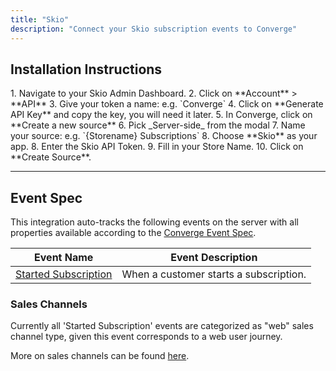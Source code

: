 ```yaml
---
title: "Skio"
description: "Connect your Skio subscription events to Converge"
---
```


## Installation Instructions


  <Steps>
      <Step title="Navigate to the Skio Admin Dashboard">
       1. Navigate to your Skio Admin Dashboard.
      </Step>
  <Step title="Create your token">
      2. Click on **Account** > **API**
      3. Give your token a name: e.g. `Converge`
      4. Click on **Generate API Key** and copy the key, you will need it later.
  </Step>
  <Step title="Create a new Server-side source in Converge">
      5. In Converge, click on **Create a new source**
      6. Pick _Server-side_ from the modal
      7. Name your source: e.g. `{Storename} Subscriptions`
  </Step>
  <Step title="Connect the Source">
      8. Choose **Skio** as your app.
      8. Enter the Skio API Token.
      9. Fill in your Store Name.
      10. Click on **Create Source**.

  </Step>
  </Steps>



---

## Event Spec

This integration auto-tracks the following events on the server with all properties available according to the [Converge Event Spec](/sources/converge-spec).

| Event Name                                                              | Event Description                           |
| ----------------------------------------------------------------------- | ------------------------------------------- |
| [Started Subscription](/sources/converge-spec#started-subscription)     | When a customer starts a subscription.      |

### Sales Channels

Currently all 'Started Subscription' events are categorized as "web" sales channel type, given this event corresponds to a web user journey.  

More on sales channels can be found [here](/sources/concepts/sales-channels).
